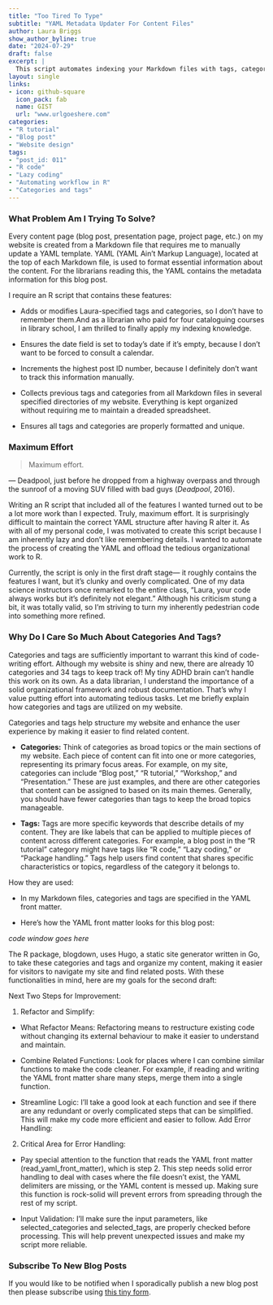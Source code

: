 ```yaml
---
title: "Too Tired To Type"
subtitle: "YAML Metadata Updater For Content Files"
author: Laura Briggs
show_author_byline: true
date: "2024-07-29"
draft: false
excerpt: |
  This script automates indexing your Markdown files with tags, categories, the post ID number, and the current date. Perfect for those of us who are too tired to update YAML metadata manually, it handles the tedious work for managing blog posts and other content files!
layout: single
links:
- icon: github-square
  icon_pack: fab
  name: GIST
  url: "www.urlgoeshere.com"
categories:
- "R tutorial"
- "Blog post"
- "Website design"
tags:
- "post_id: 011"
- "R code"
- "Lazy coding"
- "Automating workflow in R"
- "Categories and tags"
---
```


### What Problem Am I Trying To Solve?

Every content page (blog post, presentation page, project page, etc.) on my website is created from a Markdown file that requires me to manually update a YAML template. YAML (YAML Ain't Markup Language), located at the top of each Markdown file, is used to format essential information about the content. For the librarians reading this, the YAML contains the metadata information for this blog post.

I require an R script that contains these features:

- Adds or modifies Laura-specified tags and categories, so I don't have to remember them.And as a librarian who paid for four cataloguing courses in library school, I am thrilled to finally apply my indexing knowledge.

- Ensures the date field is set to today's date if it's empty, because I don’t want to be forced to consult a calendar.

- Increments the highest post ID number, because I definitely don't want to track this information manually.

- Collects previous tags and categories from all Markdown files in several specified directories of my website. Everything is kept organized without requiring me to maintain a dreaded spreadsheet.

- Ensures all tags and categories are properly formatted and unique. 

### Maximum Effort

> Maximum effort.

— Deadpool, just before he dropped from a highway overpass and through the sunroof of a moving SUV filled with bad guys (*Deadpool*, 2016).

Writing an R script that included all of the features I wanted turned out to be a lot more work than I expected. Truly, maximum effort. It is surprisingly difficult to maintain the correct YAML structure after having R alter it. As with all of my personal code, I was motivated to create this script because I am inherently lazy and don't like remembering details. I wanted to automate the process of creating the YAML and offload the tedious organizational work to R.

Currently, the script is only in the first draft stage— it roughly contains the features I want, but it's clunky and overly complicated. One of my data science instructors once remarked to the entire class, "Laura, your code always works but it's definitely not elegant." Although his criticism stung a bit, it was totally valid, so I'm striving to turn my inherently pedestrian code into something more refined.

### Why Do I Care So Much About Categories And Tags?

Categories and tags are sufficiently important to warrant this kind of code-writing effort. Although my website is shiny and new, there are already 10 categories and 34 tags to keep track of! My tiny ADHD brain can't handle this work on its own. As a data librarian, I understand the importance of a solid organizational framework and robust documentation. That's why I value putting effort into automating tedious tasks. Let me briefly explain how categories and tags are utilized on my website.

Categories and tags help structure my website and enhance the user experience by making it easier to find related content.

- **Categories:** 
Think of categories as broad topics or the main sections of my website. Each piece of content can fit into one or more categories, representing its primary focus areas. For example, on my site, categories can include "Blog post," "R tutorial," "Workshop," and "Presentation." These are just examples, and there are other categories that content can be assigned to based on its main themes. Generally, you should have fewer categories than tags to keep the broad topics manageable.

- **Tags:** 
Tags are more specific keywords that describe details of my content. They are like labels that can be applied to multiple pieces of content across different categories. For example, a blog post in the "R tutorial" category might have tags like "R code," "Lazy coding," or "Package handling." Tags help users find content that shares specific characteristics or topics, regardless of the category it belongs to.

How they are used:

- In my Markdown files, categories and tags are specified in the YAML front matter.

- Here’s how the YAML front matter looks for this blog post:

*code window goes here*

The R package, blogdown, uses Hugo, a static site generator written in Go, to take these categories and tags and organize my content, making it easier for visitors to navigate my site and find related posts.
With these functionalities in mind, here are my goals for the second draft:

Next Two Steps for Improvement:

1. Refactor and Simplify:

- What Refactor Means: Refactoring means to restructure existing code without changing its external behaviour to make it easier to understand and maintain.

- Combine Related Functions: Look for places where I can combine similar functions to make the code cleaner. For example, if reading and writing the YAML front matter share many steps, merge them into a single function.

- Streamline Logic: I'll take a good look at each function and see if there are any redundant or overly complicated steps that can be simplified. This will make my code more efficient and easier to follow.
Add Error Handling:

2. Critical Area for Error Handling: 

- Pay special attention to the function that reads the YAML front matter (read_yaml_front_matter), which is step 2. This step needs solid error handling to deal with cases where the file doesn't exist, the YAML delimiters are missing, or the YAML content is messed up. Making sure this function is rock-solid will prevent errors from spreading through the rest of my script.

- Input Validation: I'll make sure the input parameters, like selected_categories and selected_tags, are properly checked before processing. This will help prevent unexpected issues and make my script more reliable.

### Subscribe To New Blog Posts

If you would like to be notified when I sporadically publish a new blog post then please subscribe using [this tiny form](https://dashboard.mailerlite.com/forms/1012938/126123917064537119/share). 
